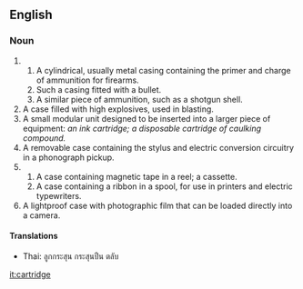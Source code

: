== English ==
=== Noun ===

# &nbsp;
## A cylindrical, usually metal casing containing the primer and charge of ammunition for firearms. 
## Such a casing fitted with a bullet. 
## A similar piece of ammunition, such as a shotgun shell.
# A case filled with high explosives, used in blasting. 
# A small modular unit designed to be inserted into a larger piece of equipment: ''an ink cartridge; a disposable cartridge of caulking compound. ''
# A removable case containing the stylus and electric conversion circuitry in a phonograph pickup.
# 
## A case containing magnetic tape in a reel; a cassette. 
## A case containing a ribbon in a spool, for use in printers and electric typewriters.
# A lightproof case with photographic film that can be loaded directly into a camera.

==== Translations ====
* Thai: ลูกกระสุน กระสุนปืน ตลับ

[[it:cartridge]]